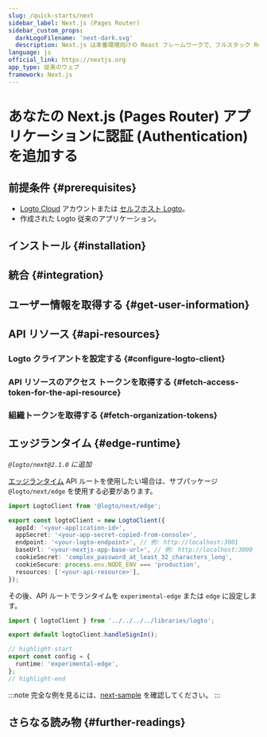 ```yaml
---
slug: /quick-starts/next
sidebar_label: Next.js (Pages Router)
sidebar_custom_props:
  darkLogoFilename: 'next-dark.svg'
  description: Next.js は本番環境向けの React フレームワークで、フルスタック React アプリの構築を簡単にし、組み込みの SSR を備えています。
language: js
official_link: https://nextjs.org
app_type: 従来のウェブ
framework: Next.js
---
```




# あなたの Next.js (Pages Router) アプリケーションに認証 (Authentication) を追加する

<GuideTip />

## 前提条件 \{#prerequisites}

- [Logto Cloud](https://cloud.logto.io) アカウントまたは [セルフホスト Logto](/introduction/set-up-logto-oss)。
- 作成された Logto 従来のアプリケーション。

## インストール \{#installation}

<Installation />

## 統合 \{#integration}

<Integration />

## ユーザー情報を取得する \{#get-user-information}

<GetUserInformation />

## API リソース \{#api-resources}

<ApiResourcesDescription />

### Logto クライアントを設定する \{#configure-logto-client}

<ConfigApiResources />

### API リソースのアクセス トークンを取得する \{#fetch-access-token-for-the-api-resource}

<FetchAccessTokenForApiResources />

### 組織トークンを取得する \{#fetch-organization-tokens}

<FetchOrganizationTokenForUser />

## エッジランタイム \{#edge-runtime}

_`@logto/next@2.1.0` に追加_

[エッジランタイム](https://nextjs.org/docs/app/building-your-application/rendering/edge-and-nodejs-runtimes) API ルートを使用したい場合は、サブパッケージ `@logto/next/edge` を使用する必要があります。

```ts title="libraries/logto.ts"
import LogtoClient from '@logto/next/edge';

export const logtoClient = new LogtoClient({
  appId: '<your-application-id>',
  appSecret: '<your-app-secret-copied-from-console>',
  endpoint: '<your-logto-endpoint>', // 例: http://localhost:3001
  baseUrl: '<your-nextjs-app-base-url>', // 例: http://localhost:3000
  cookieSecret: 'complex_password_at_least_32_characters_long',
  cookieSecure: process.env.NODE_ENV === 'production',
  resources: ['<your-api-resource>'],
});
```

その後、API ルートでランタイムを `experimental-edge` または `edge` に設定します。

```ts title="pages/api/logto/sign-in.ts"
import { logtoClient } from '../../../../libraries/logto';

export default logtoClient.handleSignIn();

// highlight-start
export const config = {
  runtime: 'experimental-edge',
};
// highlight-end
```

:::note
完全な例を見るには、[next-sample](https://github.com/logto-io/js/tree/master/packages/next-sample) を確認してください。
:::

## さらなる読み物 \{#further-readings}

<FurtherReadings />
